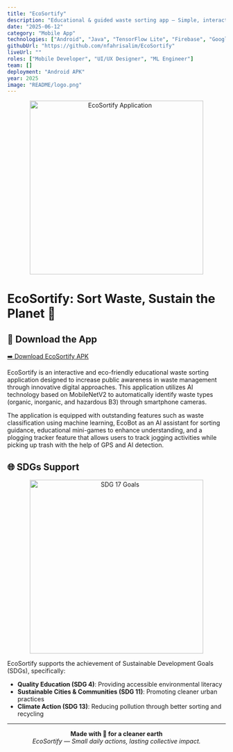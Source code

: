 ```yaml
---
title: "EcoSortify"
description: "Educational & guided waste sorting app — Simple, interactive, and eco‑friendly"
date: "2025-06-12"
category: "Mobile App"
technologies: ["Android", "Java", "TensorFlow Lite", "Firebase", "Google Maps", "Material Design"]
githubUrl: "https://github.com/nfahrisalim/EcoSortify"
liveUrl: ""
roles: ["Mobile Developer", "UI/UX Designer", "ML Engineer"]
team: []
deployment: "Android APK"
year: 2025
image: "README/logo.png"
---
```


<p align="center">
  <img width="400" src="Picture1.jpg" alt="EcoSortify Application"/>
</p>

# EcoSortify: Sort Waste, Sustain the Planet 🌱

## 📱 Download the App

[➡️ Download EcoSortify APK](https://drive.google.com/file/d/1PjyLvdBJMx2pZLHkC2XHZ8NMlPNoQDTc/view?usp=sharing)

EcoSortify is an interactive and eco-friendly educational waste sorting application designed to increase public awareness in waste management through innovative digital approaches. This application utilizes AI technology based on MobileNetV2 to automatically identify waste types (organic, inorganic, and hazardous B3) through smartphone cameras.

The application is equipped with outstanding features such as waste classification using machine learning, EcoBot as an AI assistant for sorting guidance, educational mini-games to enhance understanding, and a plogging tracker feature that allows users to track jogging activities while picking up trash with the help of GPS and AI detection.

## 🌐 SDGs Support

<p align="center">
  <img width="400" src="sdg_17_goals.png" alt="SDG 17 Goals"/>
</p>

EcoSortify supports the achievement of Sustainable Development Goals (SDGs), specifically:
- **Quality Education (SDG 4)**: Providing accessible environmental literacy
- **Sustainable Cities & Communities (SDG 11)**: Promoting cleaner urban practices
- **Climate Action (SDG 13)**: Reducing pollution through better sorting and recycling

---

<div align="center">

**Made with 💚 for a cleaner earth**  
*EcoSortify — Small daily actions, lasting collective impact.*

</div>